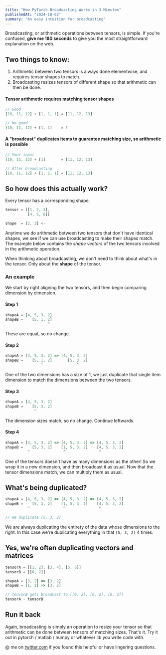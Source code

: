 ```yaml
---
title: "How PyTorch Broadcasting Works in 3 Minutes"
publishedAt: "2024-10-02"
summary: "An easy intuition for broadcasting"
---
```


Broadcasting, or arithmetic operations between tensors, is simple. If you're confused, **give me 180 seconds** to give you the most straightforward explanation on the web.

## Two things to know:

1. Arithmetic between two tensors is always done elementwise, and requires tensor shapes to match.
2. Broadcasting resizes tensors of different shape so that arithmetic can then be done.

#### Tensor arithmetic requires matching tensor shapes

```typescript
// Good
[10, 11, 12] + [1, 1, 1] = [11, 12, 13]

// No good
[10, 11, 12] + [1, 1]    = ?
```

#### A "broadcast" duplicates items to guarantee matching size, so arithmetic is possible

```typescript
// Your input
[10, 11, 12] + [1]       = [11, 12, 13]

// After broadcasting
[10, 11, 12] + [1, 1, 1] = [11, 12, 13]
```

## So how does this actually work?

Every tensor has a corresponding shape.

```typescript
tensor = [[1, 2, 3],
          [4, 5, 6]]

shape  = [2, 3] <-
```

Anytime we do arithmetic between two tensors that don't have identical shapes, we see if we can use broadcasting to make their shapes match. The example below contains the _shape vectors_ of the two tensors involved in the arithmetic operation.

When thinking about broadcasting, we don't need to think about what's in the tensor. Only about the **shape** of the tensor.

### An example

We start by right aligning the two tensors, and then begin comparing dimension by dimension.

#### Step 1

```typescript
shapeA = [4, 5, 3, 2]
shapeB =    [5, 1, 2]
                   ^
```

These are equal, so no change.

#### Step 2

```typescript
shapeA = [4, 5, 3, 2] => [4, 5, 3, 2]
shapeB =    [5, 1, 2]       [5, 3, 2]
                ^               ^
```

One of the two dimensions has a size of 1, we just duplicate that single item dimension to match the dimensions between the two tensors.

#### Step 3

```typescript
shapeA = [4, 5, 3, 2]
shapeB =    [5, 3, 2]
             ^
```

The dimension sizes match, so no change. Continue leftwards.

#### Step 4

```typescript
shapeA = [4, 5, 3, 2] => [4, 5, 3, 2] => [4, 5, 3, 2]
shapeB =    [5, 3, 2]    [1, 5, 3, 2]    [4, 5, 3, 2]
          ^               ^               ^
```

One of the tensors doesn't have as many dimensions as the other! So we wrap it in a new dimension, and then broadcast it as usual. Now that the tensor dimensions match, we can multiply them as usual.

## What's being duplicated?

```typescript
shapeA = [4, 5, 3, 2] => [4, 5, 3, 2] => [4, 5, 3, 2]
shapeB =    [5, 3, 2]    [1, 5, 3, 2]    [4, 5, 3, 2]
          ^               ^               ^

// We duplicate [5, 3, 2]
```

We are always duplicating the entirety of the data whose dimensions to the right. In this case we're duplicating everything in that `[5, 3, 2]` 4 times.

## Yes, we're often duplicating vectors and matrices

```typescript
tensorA = [[1, 2], [3, 4], [5, 6]]
tensorB = [[0, 2]]

shapeA = [3, 2] => [3, 2]
shapeB = [1, 2] => [3, 2]

// tensorB gets broadcast to [[0, 2], [0, 2], [0, 2]]
tensorA - tensorB

```

## Run it back

Again, broadcasting is simply an operation to resize your tensor so that arithmetic can be done between tensors of matching sizes. That's it. Try it out in pytorch / matlab / numpy or whatever lib you write code with.

@ me on [twitter.com](https://twitter.com/fiveeels) if you found this helpful or have lingering questions.
